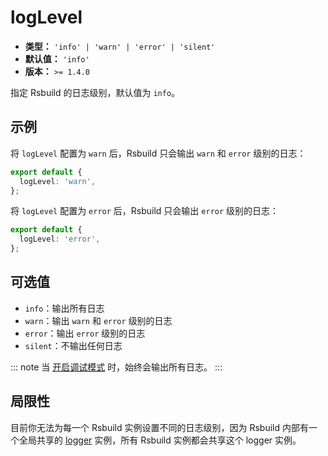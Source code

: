 # logLevel

- **类型：** `'info' | 'warn' | 'error' | 'silent'`
- **默认值：** `'info'`
- **版本：** `>= 1.4.0`

指定 Rsbuild 的日志级别，默认值为 `info`。

## 示例

将 `logLevel` 配置为 `warn` 后，Rsbuild 只会输出 `warn` 和 `error` 级别的日志：

```ts title="rsbuild.config.ts"
export default {
  logLevel: 'warn',
};
```

将 `logLevel` 配置为 `error` 后，Rsbuild 只会输出 `error` 级别的日志：

```ts title="rsbuild.config.ts"
export default {
  logLevel: 'error',
};
```

## 可选值

- `info`：输出所有日志
- `warn`：输出 `warn` 和 `error` 级别的日志
- `error`：输出 `error` 级别的日志
- `silent`：不输出任何日志

::: note
当 [开启调试模式](/guide/debug/debug-mode) 时，始终会输出所有日志。
:::

## 局限性

目前你无法为每一个 Rsbuild 实例设置不同的日志级别，因为 Rsbuild 内部有一个全局共享的 [logger](/api/javascript-api/core#logger) 实例，所有 Rsbuild 实例都会共享这个 logger 实例。
